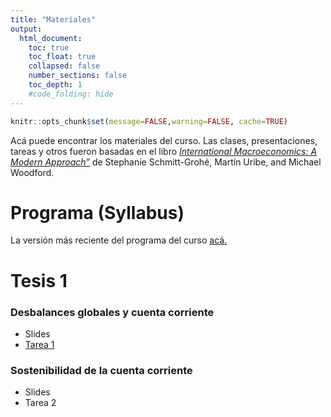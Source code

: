 ```yaml
---
title: "Materiales"
output:
  html_document:
    toc: true
    toc_float: true
    collapsed: false
    number_sections: false
    toc_depth: 1
    #code_folding: hide
---
```


```r
knitr::opts_chunk$set(message=FALSE,warning=FALSE, cache=TRUE)
```

Acá puede encontrar los materiales del curso. Las clases, presentaciones, tareas y otros fueron basadas en el libro [*International Macroeconomics: A Modern Approach"*](https://press.princeton.edu/books/hardcover/9780691170640/international-macroeconomics) de Stephanie Schmitt-Grohé, Martín Uribe, and Michael Woodford.


# Programa (Syllabus)

La versión más reciente del programa del curso [acá.](materials/MacroInternacional_I22.pdf)

# Tesis 1
### Desbalances globales y cuenta corriente

* Slides
* [Tarea 1](materials/Tarea_1.pdf)

### Sostenibilidad de la cuenta corriente

* Slides
* Tarea 2


